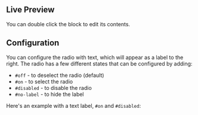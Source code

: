 
## Live Preview

You can double click the block to edit its contents.

<InteractiveBlockPreview blockId={radioSymbolId} />

## Configuration

You can configure the radio with text, which will appear as a label to the
right. The radio has a few different states that can be configured by adding:

- `#off` - to deselect the radio (default)
- `#on` - to select the radio
- `#disabled` - to disable the radio
- `#no-label` - to hide the label

Here's an example with a text label, `#on` and `#disabled`:

<InteractiveBlockPreview
  blockId={radioSymbolId}
  blockText="Only on Fridays #on #disabled"
/>

